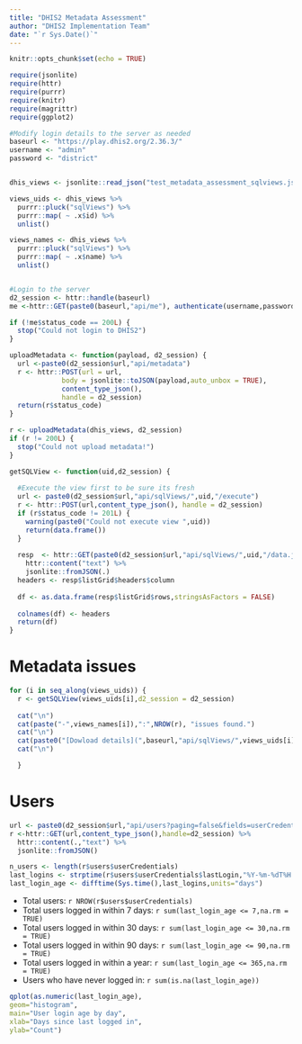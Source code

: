 ```yaml
---
title: "DHIS2 Metadata Assessment"
author: "DHIS2 Implementation Team"
date: "`r Sys.Date()`"
---
```

  
```r
knitr::opts_chunk$set(echo = TRUE)
```

```r
require(jsonlite)
require(httr)
require(purrr)
require(knitr)
require(magrittr)
require(ggplot2)

#Modify login details to the server as needed
baseurl <- "https://play.dhis2.org/2.36.3/"
username <- "admin"
password <- "district"


dhis_views <- jsonlite::read_json("test_metadata_assessment_sqlviews.json")

views_uids <- dhis_views %>% 
  purrr::pluck("sqlViews") %>%
  purrr::map( ~ .x$id) %>% 
  unlist()

views_names <- dhis_views %>% 
  purrr::pluck("sqlViews") %>%
  purrr::map( ~ .x$name) %>% 
  unlist()


#Login to the server
d2_session <- httr::handle(baseurl)
me <-httr::GET(paste0(baseurl,"api/me"), authenticate(username,password), handle= d2_session)

if (!me$status_code == 200L) {
  stop("Could not login to DHIS2")
}

uploadMetadata <- function(payload, d2_session) {
  url <-paste0(d2_session$url,"api/metadata")
  r <- httr::POST(url = url,
             body = jsonlite::toJSON(payload,auto_unbox = TRUE),
             content_type_json(),
             handle = d2_session)
  return(r$status_code)
}

r <- uploadMetadata(dhis_views, d2_session)
if (r != 200L) {
  stop("Could not upload metadata!")
}

getSQLView <- function(uid,d2_session) {
  
  #Execute the view first to be sure its fresh
  url <- paste0(d2_session$url,"api/sqlViews/",uid,"/execute")
  r <- httr::POST(url,content_type_json(), handle = d2_session)
  if (r$status_code != 201L) {
    warning(paste0("Could not execute view ",uid))
    return(data.frame())
  }
  
  resp  <- httr::GET(paste0(d2_session$url,"api/sqlViews/",uid,"/data.json"), handle=d2_session) %>% 
    httr::content("text") %>% 
    jsonlite::fromJSON(.)
  headers <- resp$listGrid$headers$column
  
  df <- as.data.frame(resp$listGrid$rows,stringsAsFactors = FALSE)
  
  colnames(df) <- headers
  return(df)
}

```

# Metadata issues

```r

for (i in seq_along(views_uids)) {
  r <- getSQLView(views_uids[i],d2_session = d2_session)
  
  cat("\n")
  cat(paste("-",views_names[i]),":",NROW(r), "issues found.")
  cat("\n")
  cat(paste0("[Dowload details](",baseurl,"api/sqlViews/",views_uids[i],"/data.csv)"))
  cat("\n")

  }

```

# Users

```r

url <- paste0(d2_session$url,"api/users?paging=false&fields=userCredentials[*]")
r <-httr::GET(url,content_type_json(),handle=d2_session) %>% 
  httr::content(.,"text") %>% 
  jsonlite::fromJSON()

n_users <- length(r$users$userCredentials)
last_logins <- strptime(r$users$userCredentials$lastLogin,"%Y-%m-%dT%H:%M:%S") 
last_login_age <- difftime(Sys.time(),last_logins,units="days")
```

- Total users: `r NROW(r$users$userCredentials)`
- Total users logged in within 7 days: `r sum(last_login_age <= 7,na.rm = TRUE)`
- Total users logged in within 30 days: `r sum(last_login_age <= 30,na.rm = TRUE)`
- Total users logged in within 90 days: `r sum(last_login_age <= 90,na.rm = TRUE)`
- Total users logged in within a year: `r sum(last_login_age <= 365,na.rm = TRUE)`
- Users who have never logged in: `r sum(is.na(last_login_age))`



```r
qplot(as.numeric(last_login_age), 
geom="histogram",
main="User login age by day",
xlab="Days since last logged in",
ylab="Count")

```
